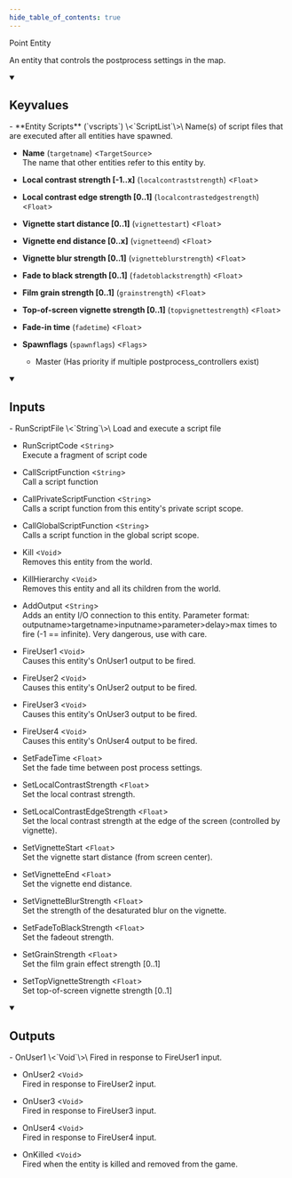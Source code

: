 ```yaml
---
hide_table_of_contents: true
---
```


<!---
!!!!!!
THIS PAGE IS AUTOGENERATED FROM GAME FGD DEFINITIONS!
DO NOT EDIT MANUALLY!
!!!!!!

In order to make edits, you can make an annotation file in /fgd_dump_overrides
-->


Point Entity

An entity that controls the postprocess settings in the map.

<details open>
<summary><h2>Keyvalues</h2></summary>
- **Entity Scripts** (`vscripts`) \<`ScriptList`\>\
Name(s) of script files that are executed after all entities have spawned.

- **Name** (`targetname`) \<`TargetSource`\>\
The name that other entities refer to this entity by.

- **Local contrast strength [-1..x]** (`localcontraststrength`) \<`Float`\>

- **Local contrast edge strength [0..1]** (`localcontrastedgestrength`) \<`Float`\>

- **Vignette start distance [0..1]** (`vignettestart`) \<`Float`\>

- **Vignette end distance [0..x]** (`vignetteend`) \<`Float`\>

- **Vignette blur strength [0..1]** (`vignetteblurstrength`) \<`Float`\>

- **Fade to black strength [0..1]** (`fadetoblackstrength`) \<`Float`\>

- **Film grain strength [0..1]** (`grainstrength`) \<`Float`\>

- **Top-of-screen vignette strength [0..1]** (`topvignettestrength`) \<`Float`\>

- **Fade-in time** (`fadetime`) \<`Float`\>

- **Spawnflags** (`spawnflags`) \<`Flags`\>
  - Master (Has priority if multiple postprocess_controllers exist) 



 </details>
<details open>
<summary><h2>Inputs</h2></summary>
- RunScriptFile \<`String`\>\
Load and execute a script file

- RunScriptCode \<`String`\>\
Execute a fragment of script code

- CallScriptFunction \<`String`\>\
Call a script function

- CallPrivateScriptFunction \<`String`\>\
Calls a script function from this entity's private script scope.

- CallGlobalScriptFunction \<`String`\>\
Calls a script function in the global script scope.

- Kill \<`Void`\>\
Removes this entity from the world.

- KillHierarchy \<`Void`\>\
Removes this entity and all its children from the world.

- AddOutput \<`String`\>\
Adds an entity I/O connection to this entity. Parameter format: outputname&gt;targetname>inputname&gt;parameter&gt;delay&gt;max times to fire (-1 == infinite). Very dangerous, use with care.

- FireUser1 \<`Void`\>\
Causes this entity's OnUser1 output to be fired.

- FireUser2 \<`Void`\>\
Causes this entity's OnUser2 output to be fired.

- FireUser3 \<`Void`\>\
Causes this entity's OnUser3 output to be fired.

- FireUser4 \<`Void`\>\
Causes this entity's OnUser4 output to be fired.

- SetFadeTime \<`Float`\>\
Set the fade time between post process settings.

- SetLocalContrastStrength \<`Float`\>\
Set the local contrast strength.

- SetLocalContrastEdgeStrength \<`Float`\>\
Set the local contrast strength at the edge of the screen (controlled by vignette).

- SetVignetteStart \<`Float`\>\
Set the vignette start distance (from screen center).

- SetVignetteEnd \<`Float`\>\
Set the vignette end distance.

- SetVignetteBlurStrength \<`Float`\>\
Set the strength of the desaturated blur on the vignette.

- SetFadeToBlackStrength \<`Float`\>\
Set the fadeout strength.

- SetGrainStrength \<`Float`\>\
Set the film grain effect strength [0..1]

- SetTopVignetteStrength \<`Float`\>\
Set top-of-screen vignette strength [0..1]


 </details>
<details open>
<summary><h2>Outputs</h2></summary>
- OnUser1 \<`Void`\>\
Fired in response to FireUser1 input.

- OnUser2 \<`Void`\>\
Fired in response to FireUser2 input.

- OnUser3 \<`Void`\>\
Fired in response to FireUser3 input.

- OnUser4 \<`Void`\>\
Fired in response to FireUser4 input.

- OnKilled \<`Void`\>\
Fired when the entity is killed and removed from the game.


 </details>